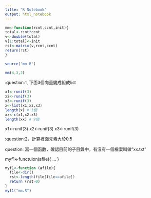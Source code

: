 ```yaml
---
title: "R Notebook"
output: html_notebook
---
```

```r
mm<-function(rcnt,ccnt,init){
total<-rcnt*ccnt
v<-double(total)
v[1:total]<-init
rst<-matrix(v,rcnt,ccnt)
return(rst)
}

```

```r
source("mm.R")
```


```r
mm(4,3,2)
```

:question:1, 下面3個向量變成組成list
```r
x1<-runif(3)
x2<-runif(3)
x3<-runif(3)
x<-list(x1,x2,x3)
length(x) # 3個
xx<-c(x1,x2,x3)
length(xx) # 9個
```

x1<-runif(3)
x2<-runif(3)
x3<-runif(3)

:question:2，計算裡面元素大於0.5

question: 寫一個函數，確認目前的子目錄中，有沒有一個檔案叫做"xx.txt"

myf1<-functuion(afile){
...
}
```r
myf1<-function (afile){
  file<-dir()
  rst<-length(file[file==afile])
  return (rst>0)
}
myf1("mm.R")
```

